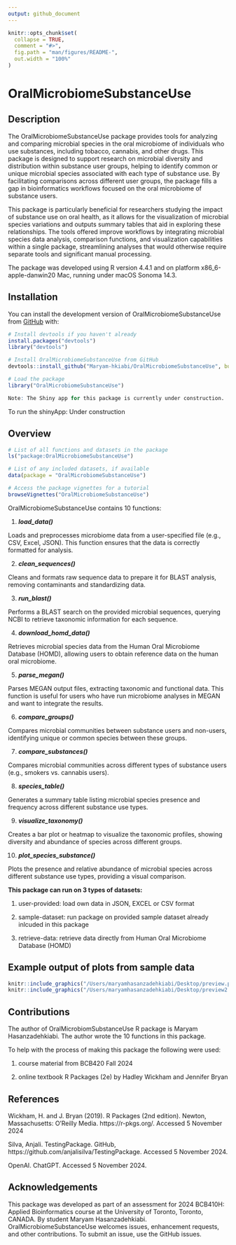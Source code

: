 ```yaml
---
output: github_document
---
```


<!-- README.md is generated from README.Rmd. Please edit that file -->

```r
knitr::opts_chunk$set(
  collapse = TRUE,
  comment = "#>",
  fig.path = "man/figures/README-",
  out.width = "100%"
)
```

# OralMicrobiomeSubstanceUse

<!-- badges: start -->

<!-- badges: end -->

## Description

The OralMicrobiomeSubstanceUse package provides tools for analyzing and comparing microbial species in the oral microbiome of individuals who use substances, including tobacco, cannabis, and other drugs. This package is designed to support research on microbial diversity and distribution within substance user groups, helping to identify common or unique microbial species associated with each type of substance use. By facilitating comparisons across different user groups, the package fills a gap in bioinformatics workflows focused on the oral microbiome of substance users.

This package is particularly beneficial for researchers studying the impact of substance use on oral health, as it allows for the visualization of microbial species variations and outputs summary tables that aid in exploring these relationships. The tools offered improve workflows by integrating microbial species data analysis, comparison functions, and visualization capabilities within a single package, streamlining analyses that would otherwise require separate tools and significant manual processing.

The package was developed using R version 4.4.1 and on platform x86_6-apple-danwin20 Mac, running under macOS Sonoma 14.3.

## Installation

You can install the development version of OralMicrobiomeSubstanceUse from [GitHub](https://github.com/) with:

``` r
# Install devtools if you haven't already
install.packages("devtools")
library("devtools")

# Install OralMicrobiomeSubstanceUse from GitHub
devtools::install_github("Maryam-hkiabi/OralMicrobiomeSubstanceUse", build_vignettes = TRUE)

# Load the package
library("OralMicrobiomeSubstanceUse")

Note: The Shiny app for this package is currently under construction.
```

To run the shinyApp: Under construction

## Overview

``` r
# List of all functions and datasets in the package
ls("package:OralMicrobiomeSubstanceUse")

# List of any included datasets, if available
data(package = "OralMicrobiomeSubstanceUse")

# Access the package vignettes for a tutorial
browseVignettes("OralMicrobiomeSubstanceUse")
```

OralMicrobiomeSubstanceUse contains 10 functions:

1)  ***load_data()***

Loads and preprocesses microbiome data from a user-specified file (e.g., CSV, Excel, JSON). This function ensures that the data is correctly formatted for analysis.

2)  ***clean_sequences()***

Cleans and formats raw sequence data to prepare it for BLAST analysis, removing contaminants and standardizing data.

3)  ***run_blast()***

Performs a BLAST search on the provided microbial sequences, querying NCBI to retrieve taxonomic information for each sequence.

4)  ***download_homd_data()***

Retrieves microbial species data from the Human Oral Microbiome Database (HOMD), allowing users to obtain reference data on the human oral microbiome.

5)  ***parse_megan()***

Parses MEGAN output files, extracting taxonomic and functional data. This function is useful for users who have run microbiome analyses in MEGAN and want to integrate the results.

6)  ***compare_groups()***

Compares microbial communities between substance users and non-users, identifying unique or common species between these groups.

7)  ***compare_substances()***

Compares microbial communities across different types of substance users (e.g., smokers vs. cannabis users).

8)  ***species_table()***

Generates a summary table listing microbial species presence and frequency across different substance use types.

9)  ***visualize_taxonomy()***

Creates a bar plot or heatmap to visualize the taxonomic profiles, showing diversity and abundance of species across different groups.

10) ***plot_species_substance()***

Plots the presence and relative abundance of microbial species across different substance use types, providing a visual comparison.

**This package can run on 3 types of datasets:**

1)  user-provided: load own data in JSON, EXCEL or CSV format

2)  sample-dataset: run package on provided sample dataset already inlcuded in this package

3)  retrieve-data: retrieve data directly from Human Oral Microbiome Database (HOMD)

## Example output of plots from sample data

```r
knitr::include_graphics("/Users/maryamhasanzadehkiabi/Desktop/preview.png")
knitr::include_graphics("/Users/maryamhasanzadehkiabi/Desktop/preview2.png")


```

## Contributions

The author of OralMicrobiomSubstanceUse R package is Maryam Hasanzadehkiabi. The author wrote the 10 functions in this package.

To help with the process of making this package the following were used:

1) course material from BCB420 Fall 2024

2) online textbook R Packages (2e) by Hadley Wickham and Jennifer Bryan

## References

Wickham, H. and J. Bryan (2019). R Packages (2nd edition). Newton, Massachusetts: O’Reilly Media. https://r-pkgs.org/. Accessed 5 November 2024

Silva, Anjali. TestingPackage. GitHub, https://github.com/anjalisilva/TestingPackage. Accessed 5 November 2024.

OpenAI. ChatGPT. Accessed 5 November 2024. 



## Acknowledgements

This package was developed as part of an assessment for 2024 BCB410H: Applied Bioinformatics course at the University of Toronto, Toronto, CANADA. By student Maryam Hasanzadehkiabi. OralMicrobiomeSubstanceUse welcomes issues, enhancement requests, and other contributions. To submit an issue, use the GitHub issues.
